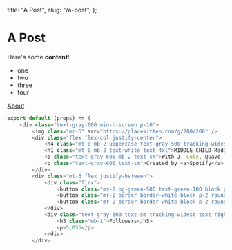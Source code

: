   title: "A Post",
  slug: "/a-post",
};

# A Post

Here's some **content**!

- one
- two
- three
- four


[About](/about)

```js
export default (props) => (
    <div class="text-gray-600 min-h-screen p-10">
        <img class="mr-6" src="https://placekitten.com/g/200/200" />
        <div class="flex flex-col justify-center">
            <h4 class="mt-0 mb-2 uppercase text-gray-500 tracking-widest text-xs">Playlist</h4>
            <h1 class="mt-0 mb-2 text-white text-4xl">MIDDLE CHILD Radio</h1>
            <p class="text-gray-600 mb-2 text-sm">With J. Cole, Quavo, Ty Dollar $ign</p>
            <p class="text-gray-600 text-sm">Created by <a>Spotify</a> - 50 songs, 3 hr 2 min</p>
        </div>
        <div class="mt-6 flex justify-between">
            <div class="flex">
                <button class="mr-2 bg-green-500 text-green-100 block py-2 px-8 rounded-full">Play</button>
                <button class="mr-2 border border-white block p-2 rounded-full"><img src="https://image.flaticon.com/icons/svg/2485/2485986.svg" height="25" width="25" /></button>
                <button class="mr-2 border border-white block p-2 rounded-full">...</button>
            </div>
            <div class="text-gray-600 text-sm tracking-widest text-right">
                <h5 class="mb-1">Followers</h5>
                <p>5,055</p>
            </div>
        </div>
```
